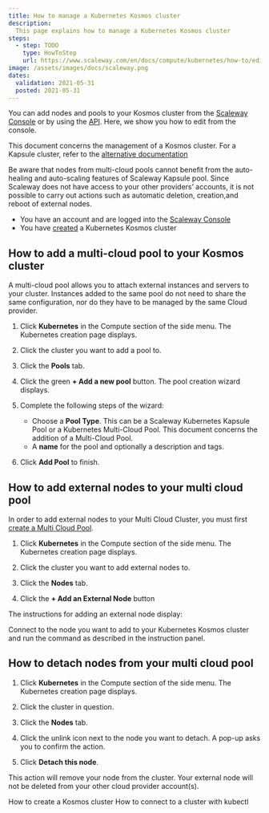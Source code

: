 ```yaml
---
title: How to manage a Kubernetes Kosmos cluster
description:
  This page explains how to manage a Kubernetes Kosmos cluster
steps:
  - step: TODO
    type: HowToStep
    url: https://www.scaleway.com/en/docs/compute/kubernetes/how-to/edit-kosmos-cluster/
image: /assets/images/docs/scaleway.png
dates:
  validation: 2021-05-31
  posted: 2021-05-31
---
```


You can add nodes and pools to your Kosmos cluster from the [Scaleway Console](https://console.scaleway.com) or by using the [API](https://developers.scaleway.com/en/). Here, we show you how to edit from the console.

<Message type="note">

  This document concerns the management of a Kosmos cluster. For a Kapsule cluster, refer to the [alternative documentation](/compute/kubernetes/how-to/edit-cluster)

</Message>

<Message type="important">

  Be aware that nodes from multi-cloud pools cannot benefit from the auto-healing and auto-scaling features of Scaleway Kapsule pool. Since Scaleway does not have access to your other providers’ accounts, it is not possible to carry out actions such as automatic deletion, creation,and reboot of external nodes.

</Message>

<Message type="requirement">

  - You have an account and are logged into the [Scaleway Console](https://console.scaleway.com) 
  - You have [created](/compute/kubernetes/how-to/create-cluster) a Kubernetes Kosmos cluster

</Message>

## How to add a multi-cloud pool to your Kosmos cluster 

A multi-cloud pool allows you to attach external instances and servers to your cluster. Instances added to the same pool do not need to share the same configuration, nor do they have to be managed by the same Cloud provider. 

1. Click **Kubernetes** in the Compute section of the side menu. The Kubernetes creation page displays.

2. Click the cluster you want to add a pool to.

3. Click the **Pools** tab.

4. Click the green **+ Add a new pool** button. The pool creation wizard displays.

5. Complete the following steps of the wizard:

    * Choose a **Pool Type**. This can be a Scaleway Kubernetes Kapsule Pool or a Kubernetes Multi-Cloud Pool. This document concerns the addition of a Multi-Cloud Pool.
        <Lightbox src="assets/scaleway-choose-pool-type.png" alt="" />
    * A **name** for the pool and optionally a description and tags.

6. Click **Add Pool** to finish.

## How to add external nodes to your multi cloud pool

In order to add external nodes to your Multi Cloud Cluster, you must first [create a Multi Cloud Pool](#how-to-add-a-multi-cloud-pool-to-your-kosmos-cluster).

1. Click **Kubernetes** in the Compute section of the side menu. The Kubernetes creation page displays.

2. Click the cluster you want to add external nodes to.

3. Click the **Nodes** tab.

4. Click the **+ Add an External Node** button

  The instructions for adding an external node display:

  <Lightbox src="/assets/scaleway-add-external-node-instr.png" alt="" />

Connect to the node you want to add to your Kubernetes Kosmos cluster and run the command as described in the instruction panel.

## How to detach nodes from your multi cloud pool

1. Click **Kubernetes** in the Compute section of the side menu. The Kubernetes creation page displays.

2. Click the cluster in question.

3. Click the **Nodes** tab.

4. Click the unlink icon next to the node you want to detach. A pop-up asks you to confirm the action.

5. Click **Detach this node**.

  <Message type="note">
  
  This action will remove your node from the cluster. Your external node will not be deleted from your other cloud provider account(s).

  </Message>

<Navigation title="See Also">
  <PreviousButton to="/compute/kubernetes/how-to/create-kosmos-cluster/">How to create a Kosmos cluster</PreviousButton>
  <NextButton to="/compute/kubernetes/how-to/connect-cluster-kubectl/">How to connect to a cluster with kubectl</NextButton>
</Navigation>
